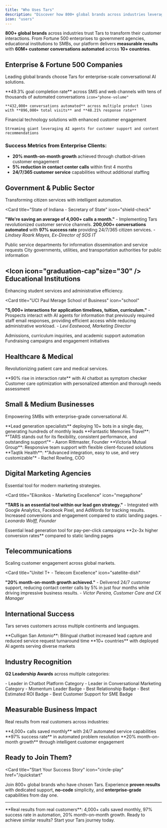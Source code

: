 ```yaml
---
title: "Who Uses Tars"
description: "Discover how 800+ global brands across industries leverage Tars for intelligent customer interactions and measurable business results"
icon: "users"
---
```

**800+ global brands** across industries trust Tars to transform their customer interactions. From Fortune 500 enterprises to government agencies, educational institutions to SMBs, our platform delivers **measurable results** with **60M+ customer conversations automated** across **10+ countries**.

## <Icon icon="building" size="30" /> Enterprise & Fortune 500 Companies

Leading global brands choose Tars for enterprise-scale conversational AI solutions.

<Columns cols={2}>
  <Card
    title="American Express"
    icon="credit-card"
  >
    **49.3% goal completion rate** across SMS and web channels with tens of thousands of automated conversations
  </Card>
  <Card
    title="Vodafone"
    
    icon="phone-volume"
  >
  
    **432,000+ conversations automated** across multiple product lines with **896,000+ total visits** and **48.21% response rate**
  </Card>
  <Card
    title="Global Payments"
    icon="money-bill-1"
  >
    Financial technology solutions with enhanced customer engagement
  </Card>
  <Card
    title="Netflix"
    icon="play"
  >

    Streaming giant leveraging AI agents for customer support and content recommendations
  </Card>
</Columns>

### Success Metrics from Enterprise Clients:
- **20% month-on-month growth** achieved through chatbot-driven customer engagement
- **5% reduction in contact center calls** within first 4 months
- **24/7/365 customer service** capabilities without additional staffing

## <Icon icon="landmark" size="30" /> Government & Public Sector

Transforming citizen services with intelligent automation.

<Card
  title="State of Indiana - Secretary of State"
  icon="shield-check"
>
  **"We're saving an average of 4,000+ calls a month."** - Implementing Tars revolutionized customer service channels. **200,000+ conversations automated** with **97% success rate** providing 24/7/365 citizen services.
  *- Lindsey Roark Mayes, Ex-Director of SOS IT*
</Card>

<Columns cols={2}>
  <Card
    title="Citizen Engagement"
    icon="user-tie"
  >
    Public service departments for information dissemination and service requests
  </Card>
  <Card
    title="Municipal Services"
    icon="building"
  >
    City governments, utilities, and transportation authorities for public information
  </Card>
</Columns>

## <Icon icon="graduation-cap"size="30" /> Educational Institutions

Enhancing student services and administrative efficiency.

<Card
  title="UCI Paul Merage School of Business"
  icon="school"
>
  **"5,000+ interactions for application timelines, tuition, curriculum."** - Prospects interact with AI agents for information that previously required staff email responses, providing efficient access while reducing administrative workload.
  *- Levi Eastwood, Marketing Director*
</Card>

<Columns cols={2}>
  <Card
    title="Student Services"
    icon="user-plus"
  >
    Admissions, curriculum inquiries, and academic support automation
  </Card>
  <Card
    title="Alumni Relations"
    icon="handshake"
  >
    Fundraising campaigns and engagement initiatives
  </Card>
</Columns>

## <Icon icon="stethoscope" size="30"/> Healthcare & Medical

Revolutionizing patient care and medical services.

<Columns cols={2}>
  <Card
    title="Avec Group"
    icon="heart-pulse"
  >
    **90% rise in interaction rate** with AI chatbot as symptom checker
  </Card>
  <Card
    title="Happiest Baby"
    icon="baby"
  >
    Customer care optimization with personalized attention and thorough needs assessment
  </Card>
</Columns>

## <Icon icon="briefcase" size="30" /> Small & Medium Businesses

Empowering SMBs with enterprise-grade conversational AI.

<Columns cols={2}>
  <Card
    title="Real Estate Leaders"
    icon="house"
  >
    **Lead generation specialists** deploying 10+ bots in a single day, generating hundreds of monthly leads
  </Card>
  <Card
    title="Travel & Tourism"
    icon="plane"
  >
    **Fantastic Memories Travel**: *"TARS stands out for its flexibility, consistent performance, and outstanding support"* - Aaron Rittmaster, Founder
  </Card>
  <Card
    title="Financial Services"
    icon="calculator"
  >
    **Victoria Mutual Group**: Responsive team support with flexible client-focused solutions
  </Card>
  <Card
    title="Technology Solutions"
    icon="microchip"
  >
    **Taqtik Health**: *"Advanced integration, easy to use, and very customizable"* - Rachel Rowling, COO
  </Card>
</Columns>

## <Icon icon="chart-line-up" size="30" /> Digital Marketing Agencies

Essential tool for modern marketing strategies.

<Card
  title="Eikonikos - Marketing Excellence"
  icon="megaphone"
>
  **"TARS is an essential tool within our lead gen strategy."** - Integrated with Google Analytics, Facebook Pixel, and AdWords for tracking results. Increased conversions and engagement compared to static landing pages.
  *- Leonardo Wolff, Founder*
</Card>

<Columns cols={2}>
  <Card
    title="PPC Specialists"
    icon="arrow-pointer"
  >
    Essential lead generation tool for pay-per-click campaigns
  </Card>
  <Card
    title="Conversion Optimization"
    icon="bullseye-pointer"
  >
    **2x-3x higher conversion rates** compared to static landing pages
  </Card>
</Columns>

## <Icon icon="phone" size="30" /> Telecommunications

Scaling customer engagement across global markets.

<Card
  title="Unitel T+ - Telecom Excellence"
  icon="satellite-dish" 
>
  **"20% month-on-month growth achieved."** - Delivered 24/7 customer support, reducing contact center calls by 5% in just four months while driving impressive business results.
  *- Victor Pereira, Customer Care and CX Manager*
</Card>

## <Icon icon="globe" size="30" /> International Success

Tars serves customers across multiple continents and languages.

<Columns cols={2}>
  <Card
    title="Multilingual Support"
    icon="language"
  >
    **Culligan San Antonio**: Bilingual chatbot increased lead capture and reduced service request turnaround time
  </Card>
  <Card
    title="Global Deployment"
    icon="map-pin"
  >
    **10+ countries** with deployed AI agents serving diverse markets
  </Card>
</Columns>

## <Icon icon="award" size="30"/> Industry Recognition

**G2 Leadership Awards** across multiple categories:

<Columns cols={2}>
  <Card
    title="Platform Leadership"
    icon="trophy"
  >
    - Leader in Chatbot Platform Category
    - Leader in Conversational Marketing Category
    - Momentum Leader Badge
  </Card>
  <Card
    title="Customer Excellence"
    icon="star"
  >
    - Best Relationship Badge
    - Best Estimated ROI Badge
    - Best Customer Support for SME Badge
  </Card>
</Columns>

## <Icon icon="chart-bar" size="30" /> Measurable Business Impact

Real results from real customers across industries:

<Columns cols={3}>
  <Card
    title="Call Volume Reduction"
    icon="phone-slash"
  >
    **4,000+ calls saved monthly** with 24/7 automated service capabilities
  </Card>
  <Card
    title="Automation Success"
    icon="circle-check"
  >
    **97% success rate** in automated problem resolution
  </Card>
  <Card
    title="Growth Acceleration"
    icon="chart-line-up"
  >
    **20% month-on-month growth** through intelligent customer engagement
  </Card>
</Columns>

## <Icon icon="rocket" size="30" /> Ready to Join Them?

<Card
  title="Start Your Success Story"
  icon="circle-play"
  href="/quickstart"
>
  Join 800+ global brands who have chosen Tars. Experience **proven results** with dedicated support, **no-code** simplicity, and **enterprise-grade** capabilities from day one.
</Card>

---

<Note>
**Real results from real customers**: 4,000+ calls saved monthly, 97% success rate in automation, 20% month-on-month growth. Ready to achieve similar results? Start your Tars journey today.
</Note>